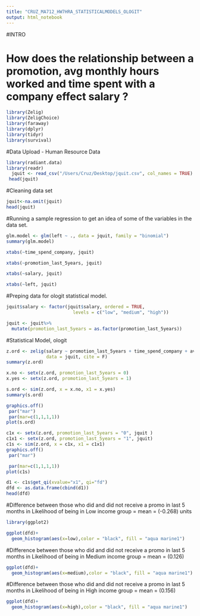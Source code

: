 ```yaml
---
title: "CRUZ_MA712_HW7HRA_STATISTICALMODELS_OLOGIT"
output: html_notebook
---
```

#INTRO

# How does the relationship between a promotion, avg monthly hours worked and time spent with a company effect salary ?

```r
library(Zelig)
library(ZeligChoice)
library(faraway)
library(dplyr)
library(tidyr)
library(survival)
```
#Data Upload - Human Resource Data
```r
library(radiant.data)
library(readr)
  jquit <- read_csv("/Users/Cruz/Desktop/jquit.csv", col_names = TRUE)
 head(jquit)
```
#Cleaning data set
```r
jquit<-na.omit(jquit)
head(jquit)
```
#Running a sample regression to get an idea of some of the variables in the data set.
```r
glm.model <- glm(left ~ ., data = jquit, family = "binomial")
summary(glm.model)
```


```r
xtabs(~time_spend_company, jquit)

xtabs(~promotion_last_5years, jquit)

xtabs(~salary, jquit)

xtabs(~left, jquit)

```
#Preping data for ologit statistical model.
```r
jquit$salary <- factor(jquit$salary, ordered = TRUE,
                         levels = c("low", "medium", "high"))

jquit <- jquit%>%
  mutate(promotion_last_5years = as.factor(promotion_last_5years))
```
#Statistical Model, ologit
```r
z.ord <- zelig(salary ~ promotion_last_5years + time_spend_company + average_montly_hours, model = "ologit",
               data = jquit, cite = F)
summary(z.ord)
```

```r
x.no <- setx(z.ord, promotion_last_5years = 0)
x.yes <- setx(z.ord, promotion_last_5years = 1)
```

```r
s.ord <- sim(z.ord, x = x.no, x1 = x.yes)
summary(s.ord)
```

```r
graphics.off()
 par("mar")
 par(mar=c(1,1,1,1))
plot(s.ord)
```


```r
c1x <- setx(z.ord, promotion_last_5years = "0", jquit )
c1x1 <- setx(z.ord, promotion_last_5years = "1", jquit)
c1s <- sim(z.ord, x = c1x, x1 = c1x1)
graphics.off()
 par("mar")
```


```r
 par(mar=c(1,1,1,1))
plot(c1s)
```




```r
d1 <- c1s$get_qi(xvalue="x1", qi="fd")
dfd <- as.data.frame(cbind(d1))
head(dfd)

```



#Difference between those who did and did not receive a promo in last 5 months in Likelihood of being in Low income group = mean = (-0.268) units

```r
library(ggplot2)

ggplot(dfd)+
  geom_histogram(aes(x=low),color = "black", fill = "aqua marine1")

```


#Difference between those who did and did not receive a promo in last 5 months in Likelihood of being in Medium income group = mean = (0.126)
```r
ggplot(dfd)+
  geom_histogram(aes(x=medium),color = "black", fill = "aqua marine1")
```

#Difference between those who did and did not receive a promo in last 5 months in Likelihood of being in High income group = mean = (0.156)
```r
ggplot(dfd)+
  geom_histogram(aes(x=high),color = "black", fill = "aqua marine1") 
```




